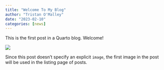 ```yaml
---
title: "Welcome To My Blog"
author: "Tristan O'Malley"
date: "2023-02-10"
categories: [news]
---
```


This is the first post in a Quarto blog. Welcome!

![](thumbnail.jpg)

Since this post doesn't specify an explicit `image`, the first image in the post will be used in the listing page of posts.

